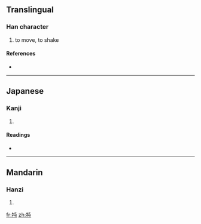 ==Translingual==

===Han character===
{{Han char|rn=64|rad=手|as=04|sn=7|four=5001<sub>7</sub>|canj=手心山 (QPU)}}

# to move, to shake

====References====
* {{Han ref|kx=0419.170|dkj=11850|dj=0766.090|hdz=31835.030|uh=627D|ud=25213|bh=CAF4|bd=51956}}

----

==Japanese==

===Kanji===
{{ja-kanji|grade=|rs=手04}}

# {{defn|Japanese|sort=手04}}

====Readings====
* {{ja-readings|on=[[とん]] (ton)|kun=[[ひく]] (hiku)}}

----

==Mandarin==

===Hanzi===
{{cmn-hanzi|pin=[[dùn]] ([[dun4]])|wg=tun<sup>4</sup>}}

# {{defn|Mandarin|sort=手04}}

[[fr:扽]]
[[zh:扽]]